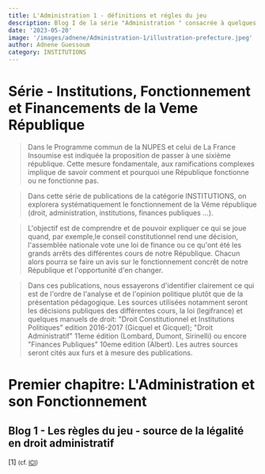 ```yaml
---
title: L'Administration 1 - définitions et régles du jeu
description: Blog I de la série "Administration " consacrée à quelques définitions et aux "sources de la légalité" en droit administratif.
date: '2023-05-20'
image: '/images/adnene/Administration-1/illustration-prefecture.jpeg'
author: Adnene Guessoum
category: INSTITUTIONS
---
```

# Série - Institutions, Fonctionnement et Financements de la Veme République

> Dans le Programme commun de la NUPES et celui de La France Insoumise est indiquée la proposition de passer à une sixième république. Cette mesure fondamentale, aux ramifications complexes implique de savoir comment et pourquoi une République fonctionne ou ne fonctionne pas.

> Dans cette série de publications de la catégorie INSTITUTIONS, on explorera systématiquement le fonctionnement de la Véme république (droit, administration, institutions, finances publiques ...).

> L'objectif est de comprendre et de pouvoir expliquer ce qui se joue quand, par exemple,le conseil constitutionnel rend une décision, l'assemblée nationale vote une loi de finance ou ce qu'ont été les grands arrêts des différentes cours de notre République. Chacun alors pourra se faire un avis sur le fonctionnement concrêt de notre République et l'opportunité d'en changer.

> Dans ces publications, nous essayerons d'identifier clairement ce qui est de l'ordre de l'analyse et de l'opinion politique plutôt que de la présentation pédagogique. Les sources utilisées notamment seront les décisions publiques des différentes cours, la loi (legifrance) et quelques manuels de droit: "Droit Constitutionnel et Institutions Politiques" edition 2016-2017 (Gicquel et Gicquel); "Droit Administratif" 11eme édition (Lombard, Dumont, Sirinelli) ou encore "Finances Publiques" 10eme edition (Albert). Les autres sources seront cités aux furs et à mesure des publications.


# Premier chapitre: L'Administration et son Fonctionnement

## Blog 1 - Les règles du jeu - source de la légalité en droit administratif

[1] <small>  (cf. <a href="https://fr.wikipedia.org/wiki/Th%C3%A9or%C3%A8me_d%27impossibilit%C3%A9_d%27Arrow" target="_blank">ICI</a>)</small>
